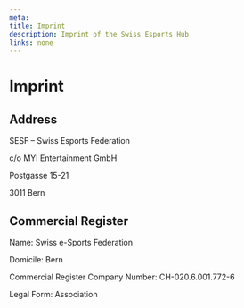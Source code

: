 ```yaml
---
meta:
title: Imprint
description: Imprint of the Swiss Esports Hub
links: none
---
```




# Imprint
## Address

SESF – Swiss Esports Federation

c/o MYI Entertainment GmbH

Postgasse 15-21

3011 Bern


## Commercial Register

Name: Swiss e-Sports Federation

Domicile: Bern

Commercial Register Company Number: CH-020.6.001.772-6

Legal Form: Association

